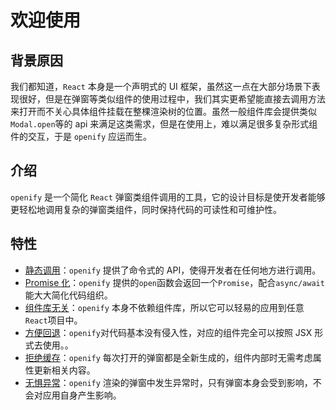 # 欢迎使用

## 背景原因

我们都知道，`React` 本身是一个声明式的 UI 框架，虽然这一点在大部分场景下表现很好，但是在弹窗等类似组件的使用过程中，我们其实更希望能直接去调用方法来打开而不关心具体组件挂载在整棵渲染树的位置。虽然一般组件库会提供类似 `Modal.open`等的 api 来满足这类需求，但是在使用上，难以满足很多复杂形式组件的交互，于是 `openify` 应运而生。

## 介绍

`openify` 是一个简化 `React` 弹窗类组件调用的工具，它的设计目标是使开发者能够更轻松地调用复杂的弹窗类组件，同时保持代码的可读性和可维护性。

## 特性

- [静态调用](/guide/feature/static-call)：`openify` 提供了命令式的 API，使得开发者在任何地方进行调用。
- [Promise 化](/guide/feature/promisify)：`openify` 提供的`open`函数会返回一个`Promise`，配合`async/await`能大大简化代码组织。
- [组件库无关](/guide/feature/no-dependency)：`openify` 本身不依赖组件库，所以它可以轻易的应用到任意`React`项目中。
- [方便回退](/guide/feature/fallback)：`openify`对代码基本没有侵入性，对应的组件完全可以按照 JSX 形式去使用。。
- [拒绝缓存](/guide/feature/no-cache)：`openify` 每次打开的弹窗都是全新生成的，组件内部时无需考虑属性更新相关内容。
- [无惧异常](/guide/feature/error)：`openify` 渲染的弹窗中发生异常时，只有弹窗本身会受到影响，不会对应用自身产生影响。
